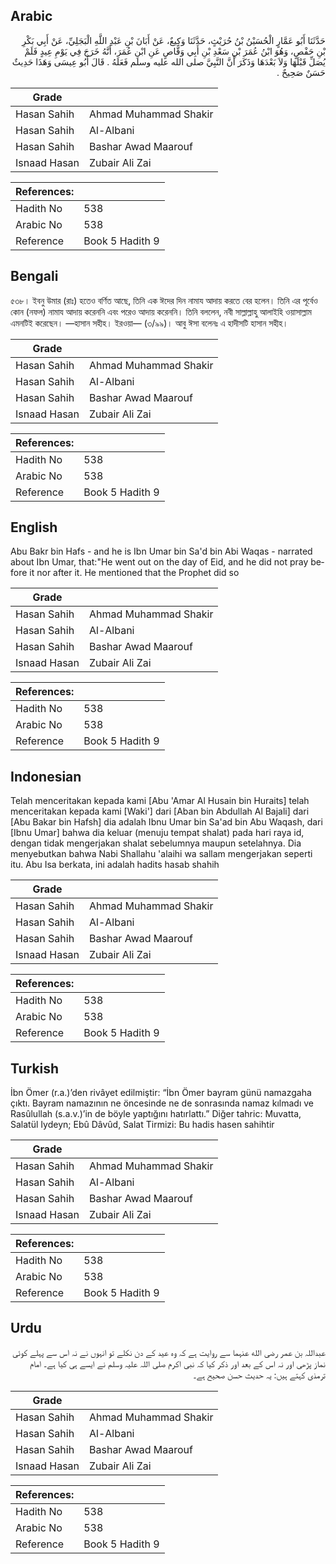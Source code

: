 ## Arabic


<div dir="rtl" lang="ar" style={{fontSize:'larger',backgroundColor:'#f8f9fa',padding:20}}>
حَدَّثَنَا أَبُو عَمَّارٍ الْحُسَيْنُ بْنُ حُرَيْثٍ، حَدَّثَنَا وَكِيعٌ، عَنْ أَبَانَ بْنِ عَبْدِ اللَّهِ الْبَجَلِيِّ، عَنْ أَبِي بَكْرِ بْنِ حَفْصٍ، وَهُوَ ابْنُ عُمَرَ بْنِ سَعْدِ بْنِ أَبِي وَقَّاصٍ عَنِ ابْنِ عُمَرَ، أَنَّهُ خَرَجَ فِي يَوْمِ عِيدٍ فَلَمْ يُصَلِّ قَبْلَهَا وَلاَ بَعْدَهَا وَذَكَرَ أَنَّ النَّبِيَّ صلى الله عليه وسلم فَعَلَهُ ‏.‏ قَالَ أَبُو عِيسَى وَهَذَا حَدِيثٌ حَسَنٌ صَحِيحٌ ‏.‏
</div>
<div style={{backgroundColor:'#f8f9fa',padding:20, marginBottom: 10}}><table> <thead> <tr> <th>Grade</th> <th></th> </tr> </thead> <tbody> <tr><td>Hasan Sahih</td><td>Ahmad Muhammad Shakir</td></tr><tr><td>Hasan Sahih</td><td>Al-Albani</td></tr><tr><td>Hasan Sahih</td><td>Bashar Awad Maarouf</td></tr><tr><td>Isnaad Hasan</td><td>Zubair Ali Zai</td></tr></tbody></table><table> <thead> <tr> <th>References:</th> <th></th> </tr> </thead> <tbody><tr><td>Hadith No</td><td>538</td></tr><tr><td>Arabic No</td><td>538</td></tr><tr><td>Reference</td><td>Book 5 Hadith 9</td></tr></tbody></table></div>

## Bengali


<div dir="ltr" lang="bn" style={{fontSize:'larger',backgroundColor:'#f8f9fa',padding:20}}>
৫৩৮। ইবনু উমার (রাঃ) হতেও বর্ণিত আছে, তিনি এক ঈদের দিন নামায আদায় করতে বের হলেন। তিনি এর পূর্বেও কোন (নফল) নামায আদায় করেননি এবং পরেও আদায় করেননি। তিনি বললেন, নবী সাল্লাল্লাহু আলাইহি ওয়াসাল্লাম এমনটিই করেছেন। —হাসান সহীহ। ইরওয়া— (৩/৯৯)। আবু ঈসা বলেনঃ এ হাদীসটি হাসান সহীহ।
</div>
<div style={{backgroundColor:'#f8f9fa',padding:20, marginBottom: 10}}><table> <thead> <tr> <th>Grade</th> <th></th> </tr> </thead> <tbody> <tr><td>Hasan Sahih</td><td>Ahmad Muhammad Shakir</td></tr><tr><td>Hasan Sahih</td><td>Al-Albani</td></tr><tr><td>Hasan Sahih</td><td>Bashar Awad Maarouf</td></tr><tr><td>Isnaad Hasan</td><td>Zubair Ali Zai</td></tr></tbody></table><table> <thead> <tr> <th>References:</th> <th></th> </tr> </thead> <tbody><tr><td>Hadith No</td><td>538</td></tr><tr><td>Arabic No</td><td>538</td></tr><tr><td>Reference</td><td>Book 5 Hadith 9</td></tr></tbody></table></div>

## English


<div dir="ltr" lang="en" style={{fontSize:'larger',backgroundColor:'#f8f9fa',padding:20}}>
Abu Bakr bin Hafs - and he is Ibn Umar bin Sa'd bin Abi Waqas - narrated about Ibn Umar, that:"He went out on the day of Eid, and he did not pray before it nor after it. He mentioned that the Prophet did so
</div>
<div style={{backgroundColor:'#f8f9fa',padding:20, marginBottom: 10}}><table> <thead> <tr> <th>Grade</th> <th></th> </tr> </thead> <tbody> <tr><td>Hasan Sahih</td><td>Ahmad Muhammad Shakir</td></tr><tr><td>Hasan Sahih</td><td>Al-Albani</td></tr><tr><td>Hasan Sahih</td><td>Bashar Awad Maarouf</td></tr><tr><td>Isnaad Hasan</td><td>Zubair Ali Zai</td></tr></tbody></table><table> <thead> <tr> <th>References:</th> <th></th> </tr> </thead> <tbody><tr><td>Hadith No</td><td>538</td></tr><tr><td>Arabic No</td><td>538</td></tr><tr><td>Reference</td><td>Book 5 Hadith 9</td></tr></tbody></table></div>

## Indonesian


<div dir="ltr" lang="id" style={{fontSize:'larger',backgroundColor:'#f8f9fa',padding:20}}>
Telah menceritakan kepada kami [Abu 'Amar Al Husain bin Huraits] telah menceritakan kepada kami [Waki'] dari [Aban bin Abdullah Al Bajali] dari [Abu Bakar bin Hafsh] dia adalah Ibnu Umar bin Sa'ad bin Abu Waqash, dari [Ibnu Umar] bahwa dia keluar (menuju tempat shalat) pada hari raya id, dengan tidak mengerjakan shalat sebelumnya maupun setelahnya. Dia menyebutkan bahwa Nabi Shallahu 'alaihi wa sallam mengerjakan seperti itu. Abu Isa berkata, ini adalah hadits hasab shahih
</div>
<div style={{backgroundColor:'#f8f9fa',padding:20, marginBottom: 10}}><table> <thead> <tr> <th>Grade</th> <th></th> </tr> </thead> <tbody> <tr><td>Hasan Sahih</td><td>Ahmad Muhammad Shakir</td></tr><tr><td>Hasan Sahih</td><td>Al-Albani</td></tr><tr><td>Hasan Sahih</td><td>Bashar Awad Maarouf</td></tr><tr><td>Isnaad Hasan</td><td>Zubair Ali Zai</td></tr></tbody></table><table> <thead> <tr> <th>References:</th> <th></th> </tr> </thead> <tbody><tr><td>Hadith No</td><td>538</td></tr><tr><td>Arabic No</td><td>538</td></tr><tr><td>Reference</td><td>Book 5 Hadith 9</td></tr></tbody></table></div>

## Turkish


<div dir="ltr" lang="tr" style={{fontSize:'larger',backgroundColor:'#f8f9fa',padding:20}}>
İbn Ömer (r.a.)’den rivâyet edilmiştir: “İbn Ömer bayram günü namazgaha çıktı. Bayram namazının ne öncesinde ne de sonrasında namaz kılmadı ve Rasûlullah (s.a.v.)’in de böyle yaptığını hatırlattı.” Diğer tahric: Muvatta, Salatül Iydeyn; Ebû Dâvûd, Salat Tirmizi: Bu hadis hasen sahihtir
</div>
<div style={{backgroundColor:'#f8f9fa',padding:20, marginBottom: 10}}><table> <thead> <tr> <th>Grade</th> <th></th> </tr> </thead> <tbody> <tr><td>Hasan Sahih</td><td>Ahmad Muhammad Shakir</td></tr><tr><td>Hasan Sahih</td><td>Al-Albani</td></tr><tr><td>Hasan Sahih</td><td>Bashar Awad Maarouf</td></tr><tr><td>Isnaad Hasan</td><td>Zubair Ali Zai</td></tr></tbody></table><table> <thead> <tr> <th>References:</th> <th></th> </tr> </thead> <tbody><tr><td>Hadith No</td><td>538</td></tr><tr><td>Arabic No</td><td>538</td></tr><tr><td>Reference</td><td>Book 5 Hadith 9</td></tr></tbody></table></div>

## Urdu


<div dir="rtl" lang="ur" style={{fontSize:'larger',backgroundColor:'#f8f9fa',padding:20}}>
عبداللہ بن عمر رضی الله عنہما سے روایت ہے کہ وہ عید کے دن نکلے تو انہوں نے نہ اس سے پہلے کوئی نماز پڑھی اور نہ اس کے بعد اور ذکر کیا کہ نبی اکرم صلی اللہ علیہ وسلم نے ایسے ہی کیا ہے۔ امام ترمذی کہتے ہیں: یہ حدیث حسن صحیح ہے۔
</div>
<div style={{backgroundColor:'#f8f9fa',padding:20, marginBottom: 10}}><table> <thead> <tr> <th>Grade</th> <th></th> </tr> </thead> <tbody> <tr><td>Hasan Sahih</td><td>Ahmad Muhammad Shakir</td></tr><tr><td>Hasan Sahih</td><td>Al-Albani</td></tr><tr><td>Hasan Sahih</td><td>Bashar Awad Maarouf</td></tr><tr><td>Isnaad Hasan</td><td>Zubair Ali Zai</td></tr></tbody></table><table> <thead> <tr> <th>References:</th> <th></th> </tr> </thead> <tbody><tr><td>Hadith No</td><td>538</td></tr><tr><td>Arabic No</td><td>538</td></tr><tr><td>Reference</td><td>Book 5 Hadith 9</td></tr></tbody></table></div>
